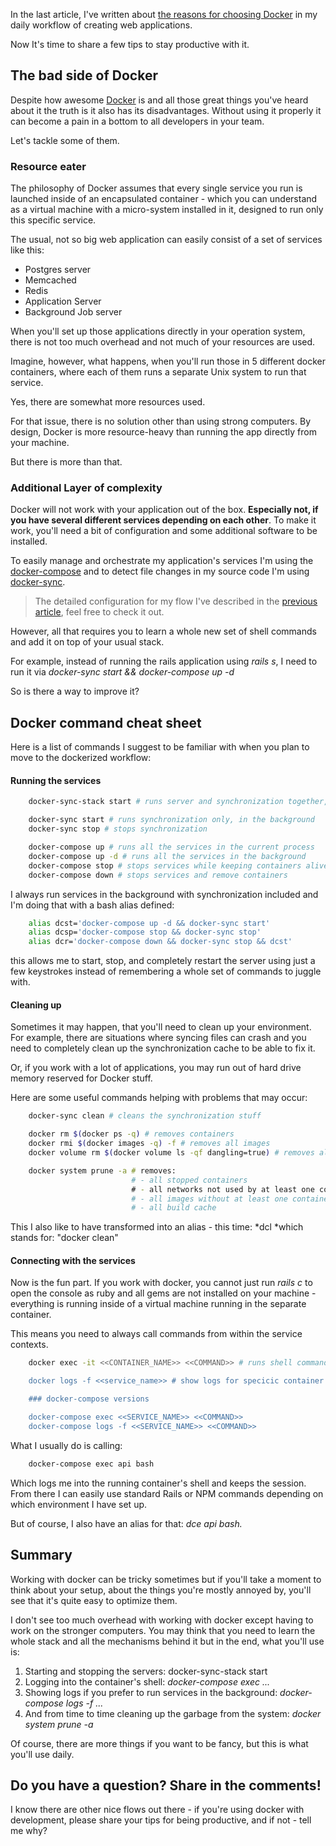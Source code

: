 In the last article, I've written about [the reasons for choosing Docker](https://driggl.com/blog/docker-setup-for-rails-development) in my daily workflow of creating web applications.

Now It's time to share a few tips to stay productive with it.

## The bad side of Docker

Despite how awesome [Docker](https://www.docker.com/) is and all those great things you've heard about it the truth is it also has its disadvantages. Without using it properly it can become a pain in a bottom to all developers in your team.

Let's tackle some of them.

### Resource eater

The philosophy of Docker assumes that every single service you run is launched inside of an encapsulated container - which you can understand as a virtual machine with a micro-system installed in it, designed to run only this specific service.

The usual, not so big web application can easily consist of a set of services like this:

- Postgres server
- Memcached
- Redis
- Application Server
- Background Job server

When you'll set up those applications directly in your operation system, there is not too much overhead and not much of your resources are used.

Imagine, however, what happens, when you'll run those in 5 different docker containers, where each of them runs a separate Unix system to run that service.

Yes, there are somewhat more resources used.

For that issue, there is no solution other than using strong computers. By design, Docker is more resource-heavy than running the app directly from your machine.

But there is more than that.

### Additional Layer of complexity

Docker will not work with your application out of the box. **Especially not, if you have several different services depending on each other**. To make it work, you'll need a bit of configuration and some additional software to be installed.

To easily manage and orchestrate my application's services I'm using the [docker-compose](https://docs.docker.com/compose/) and to detect file changes in my source code I'm using [docker-sync](http://docker-sync.io/).

> The detailed configuration for my flow I've described in the [previous article](https://driggl.com/blog/docker-setup-for-rails-development), feel free to check it out.

However, all that requires you to learn a whole new set of shell commands and add it on top of your usual stack.

For example, instead of running the rails application using _rails s_, I need to run it via _docker-sync start && docker-compose up -d_

So is there a way to improve it?

## Docker command cheat sheet

Here is a list of commands I suggest to be familiar with when you plan to move to the dockerized workflow:

#### **Running the services**

```bash
    docker-sync-stack start # runs server and synchronization together, all in one tab.

    docker-sync start # runs synchronization only, in the background
    docker-sync stop # stops synchronization

    docker-compose up # runs all the services in the current process
    docker-compose up -d # runs all the services in the background
    docker-compose stop # stops services while keeping containers alive
    docker-compose down # stops services and remove containers
```

I always run services in the background with synchronization included and I'm doing that with a bash alias defined:

```bash
    alias dcst='docker-compose up -d && docker-sync start'
    alias dcsp='docker-compose stop && docker-sync stop'
    alias dcr='docker-compose down && docker-sync stop && dcst'
```

this allows me to start, stop, and completely restart the server using just a few keystrokes instead of remembering a whole set of commands to juggle with.

#### **Cleaning up**

Sometimes it may happen, that you'll need to clean up your environment. For example, there are situations where syncing files can crash and you need to completely clean up the synchronization cache to be able to fix it.

Or, if you work with a lot of applications, you may run out of hard drive memory reserved for Docker stuff.

Here are some useful commands helping with problems that may occur:

```bash
    docker-sync clean # cleans the synchronization stuff

    docker rm $(docker ps -q) # removes containers
    docker rmi $(docker images -q) -f # removes all images
    docker volume rm $(docker volume ls -qf dangling=true) # removes all volumes without containers associated with it

    docker system prune -a # removes:
                           # - all stopped containers
                           # - all networks not used by at least one container
                           # - all images without at least one container  associated with them
                           # - all build cache
```

This I also like to have transformed into an alias - this time: *dcl *which stands for: "docker clean"

#### Connecting with the services

Now is the fun part. If you work with docker, you cannot just run _rails c_ to open the console as ruby and all gems are not installed on your machine - everything is running inside of a virtual machine running in the separate container.

This means you need to always call commands from within the service contexts.

```bash
    docker exec -it <<CONTAINER_NAME>> <<COMMAND>> # runs shell command inside of the container

    docker logs -f <<service_name>> # show logs for specicic container

    ### docker-compose versions

    docker-compose exec <<SERVICE_NAME>> <<COMMAND>>
    docker-compose logs -f <<SERVICE_NAME>> <<COMMAND>>
```

What I usually do is calling:

```bash
    docker-compose exec api bash
```

Which logs me into the running container's shell and keeps the session. From there I can easily use standard Rails or NPM commands depending on which environment I have set up.

But of course, I also have an alias for that: _dce api bash._

## Summary

Working with docker can be tricky sometimes but if you'll take a moment to think about your setup, about the things you're mostly annoyed by, you'll see that it's quite easy to optimize them.

I don't see too much overhead with working with docker except having to work on the stronger computers. You may think that you need to learn the whole stack and all the mechanisms behind it but in the end, what you'll use is:

1.  Starting and stopping the servers: docker-sync-stack start
2.  Logging into the container's shell: _docker-compose exec ..._
3.  Showing logs if you prefer to run services in the background: _docker-compose logs -f ..._
4.  And from time to time cleaning up the garbage from the system: _docker system prune -a_

Of course, there are more things if you want to be fancy, but this is what you'll use daily.

## Do you have a question? Share in the comments!

I know there are other nice flows out there - if you're using docker with development, please share your tips for being productive, and if not - tell me why?
